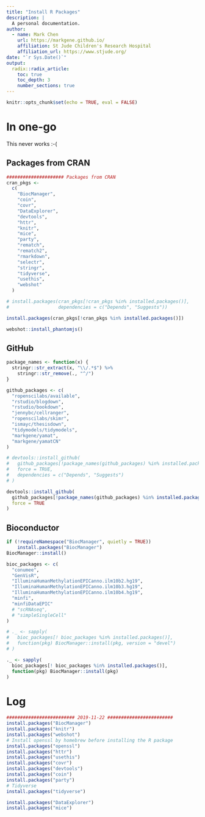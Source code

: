 ```yaml
---
title: "Install R Packages"
description: |
  A personal documentation.
author:
  - name: Mark Chen
    url: https://markgene.github.io/
    affiliation: St Jude Children's Research Hospital
    affiliation_url: https://www.stjude.org/
date: "`r Sys.Date()`"
output: 
  radix::radix_article:
    toc: true
    toc_depth: 3
    number_sections: true
---
```


```r
knitr::opts_chunk$set(echo = TRUE, eval = FALSE)
```

# In one-go

This never works :-(

## Packages from CRAN

```r
##################### Packages from CRAN
cran_pkgs <-
  c(
    "BiocManager",
    "coin",
    "covr",
    "DataExplorer",
    "devtools",
    "httr",
    "knitr",
    "mice",
    "party",
    "rematch",
    "rematch2",
    "rmarkdown",
    "selectr",
    "stringr",
    "tidyverse",
    "usethis",
    "webshot"
  )

# install.packages(cran_pkgs[!cran_pkgs %in% installed.packages()],
#                  dependencies = c("Depends", "Suggests"))

install.packages(cran_pkgs[!cran_pkgs %in% installed.packages()])

webshot::install_phantomjs()
```

## GitHub

```r
package_names <- function(x) {
  stringr::str_extract(x, "\\/.*$") %>%
    stringr::str_remove(., "^/")
}

github_packages <- c(
  "ropenscilabs/available",
  "rstudio/blogdown",
  "rstudio/bookdown",
  "jennybc/cellranger",
  "ropenscilabs/skimr",
  "ismayc/thesisdown",
  "tidymodels/tidymodels",
  "markgene/yamat",
  "markgene/yamatCN"
)

# devtools::install_github(
#   github_packages[!package_names(github_packages) %in% installed.packages()],
#   force = TRUE,
#   dependencies = c("Depends", "Suggests")
# )

devtools::install_github(
  github_packages[!package_names(github_packages) %in% installed.packages()],
  force = TRUE
)
```

## Bioconductor

```r
if (!requireNamespace("BiocManager", quietly = TRUE))
    install.packages("BiocManager")
BiocManager::install()

bioc_packages <- c(
  "conumee",
  "GenVisR",
  "IlluminaHumanMethylationEPICanno.ilm10b2.hg19",
  "IlluminaHumanMethylationEPICanno.ilm10b3.hg19",
  "IlluminaHumanMethylationEPICanno.ilm10b4.hg19",
  "minfi",
  "minfiDataEPIC"
  # "scRNAseq", 
  # "simpleSingleCell"
)

# ._ <- sapply(
#   bioc_packages[! bioc_packages %in% installed.packages()],
#   function(pkg) BiocManager::install(pkg, version = "devel")
# )

._ <- sapply(
  bioc_packages[! bioc_packages %in% installed.packages()],
  function(pkg) BiocManager::install(pkg)
)
```

# Log

```r
######################### 2019-11-22 ########################
install.packages("BiocManager")
install.packages("knitr")
install.packages("webshot")
# Install openssl by homebrew before installing the R package
install.packages("openssl")
install.packages("httr")
install.packages("usethis")
install.packages("covr")
install.packages("devtools")
install.packages("coin")
install.packages("party")
# Tidyverse
install.packages("tidyverse")

install.packages("DataExplorer")
install.packages("mice")

```




